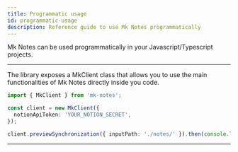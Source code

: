 ```yaml
---
title: Programmatic usage
id: programmatic-usage
description: Reference guide to use Mk Notes programmatically
---
```


Mk Notes can be used programmatically in your Javascript/Typescript projects.

---

The library exposes a MkClient class that allows you to use the main functionalities of Mk Notes directly inside you code.

```ts
import { MkClient } from 'mk-notes';

const client = new MkClient({
  notionApiToken: 'YOUR_NOTION_SECRET',
});

client.previewSynchronization({ inputPath: './notes/' }).then(console.log);
```

---
